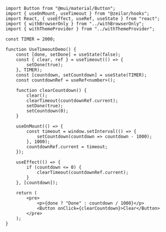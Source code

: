 
<UseTimeoutDemo />

```tsx
import Button from "@mui/material/Button";
import { useOnMount, useTimeout } from "@zeilar/hooks";
import React, { useEffect, useRef, useState } from "react";
import { withBrowserOnly } from "../withBrowserOnly";
import { withThemeProvider } from "../withThemeProvider";

const TIMER = 2000;

function UseTimeoutDemo() {
	const [done, setDone] = useState(false);
	const { clear, ref } = useTimeout(() => {
		setDone(true);
	}, TIMER);
	const [countdown, setCountdown] = useState(TIMER);
	const countdownRef = useRef<number>();

	function clearCountdown() {
		clear();
		clearTimeout(countdownRef.current);
		setDone(true);
		setCountdown(0);
	}

	useOnMount(() => {
		const timeout = window.setInterval(() => {
			setCountdown(countdown => countdown - 1000);
		}, 1000);
		countdownRef.current = timeout;
	});

	useEffect(() => {
		if (countdown <= 0) {
			clearTimeout(countdownRef.current);
		}
	}, [countdown]);

	return (
		<pre>
			<p>{done ? "Done" : countdown / 1000}</p>
			<Button onClick={clearCountdown}>Clear</Button>
		</pre>
	);
}
```
